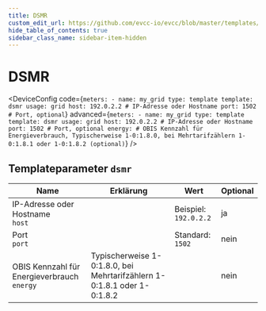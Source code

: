 ```yaml
---
title: DSMR
custom_edit_url: https://github.com/evcc-io/evcc/blob/master/templates/definition/meter/dsmr.yaml
hide_table_of_contents: true
sidebar_class_name: sidebar-item-hidden
---
```



# DSMR

<div className="device-detail-container">
  <div className="device-detail-content">
    <DeviceFeatures features="" />

<DeviceConfig code={`meters:
    - name: my_grid
      type: template
      template: dsmr
      usage: grid
      host: 192.0.2.2 # IP-Adresse oder Hostname
      port: 1502 # Port, optional`} advanced={`meters:
    - name: my_grid
      type: template
      template: dsmr
      usage: grid
      host: 192.0.2.2 # IP-Adresse oder Hostname
      port: 1502 # Port, optional
      energy: # OBIS Kennzahl für Energieverbrauch, Typischerweise 1-0:1.8.0, bei Mehrtarifzählern 1-0:1.8.1 oder 1-0:1.8.2 (optional)`} />
  </div>
  <div className="device-detail-icon">
    <evcc-icon
      type="meter"
      name="dsmr"
      size="400px"
      alt="DSMR"
      className="device-detail-icon-img"
    ></evcc-icon>
  </div>
</div>

## Templateparameter `dsmr`

| Name | Erklärung | Wert | Optional |
|-----------|-----------|------|----------|
| IP-Adresse oder Hostname<br/>`host` |  | Beispiel: `192.0.2.2` | ja |
| Port<br/>`port` |  | Standard: `1502` | nein |
| OBIS Kennzahl für Energieverbrauch<br/>`energy` | Typischerweise 1-0:1.8.0, bei Mehrtarifzählern 1-0:1.8.1 oder 1-0:1.8.2 |  | nein |

